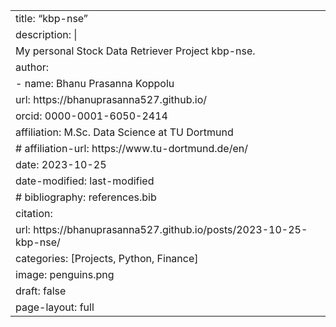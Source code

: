 ---
title: "kbp-nse"
description: |
  My personal Stock Data Retriever Project kbp-nse.
author:
  - name: Bhanu Prasanna Koppolu
    url: https://bhanuprasanna527.github.io/
    orcid: 0000-0001-6050-2414
    affiliation: M.Sc. Data Science at TU Dortmund
    # affiliation-url: https://www.tu-dortmund.de/en/
date: 2023-10-25
date-modified: last-modified
# bibliography: references.bib
citation: 
  url: https://bhanuprasanna527.github.io/posts/2023-10-25-kbp-nse/
categories: [Projects, Python, Finance]
image: penguins.png
draft: false
page-layout: full
---